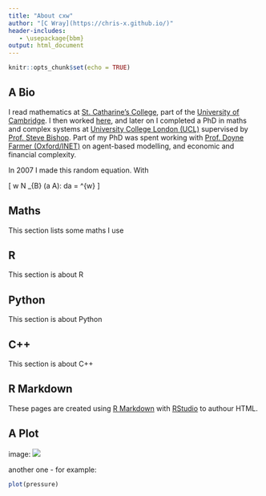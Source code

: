 ```yaml
---
title: "About cxw"
author: "[C Wray](https://chris-x.github.io/)"
header-includes:
   - \usepackage{bbm}
output: html_document
---
```


```r
knitr::opts_chunk$set(echo = TRUE)
```
## A Bio
I read mathematics at [St. Catharine's College](http://www.caths.cam.ac.uk/), part of the [University of Cambridge](https://www.cam.ac.uk/). I then worked [here](https://www.blackrock.com/), and later on I completed a PhD in maths and complex systems at [University College London (UCL)](http://www.ucl.ac.uk/) supervised by [Prof. Steve Bishop](https://www.ucl.ac.uk/maths/steven-bishop). Part of my PhD was spent working with [Prof. Doyne Farmer (Oxford/INET)](http://www.oxfordmartin.ox.ac.uk/people/407) on agent-based modelling, and economic and financial complexity.

In 2007 I made this random equation. With 

\[
w \not \sim N \int_{B} \mathbb{P}(a \in A)\: da = \pi^{w}
\]

## Maths

This section lists some maths I use

## R

This section is about R

## Python

This section is about Python

## C++

This section is about C++

## R Markdown

These pages are created using [R Markdown](<http://rmarkdown.rstudio.com>) with [RStudio](https://www.rstudio.com/) to authour HTML.


## A Plot

image: ![](images/fig_5_NEW.png) 


another one - for example:

```r
plot(pressure)
```

